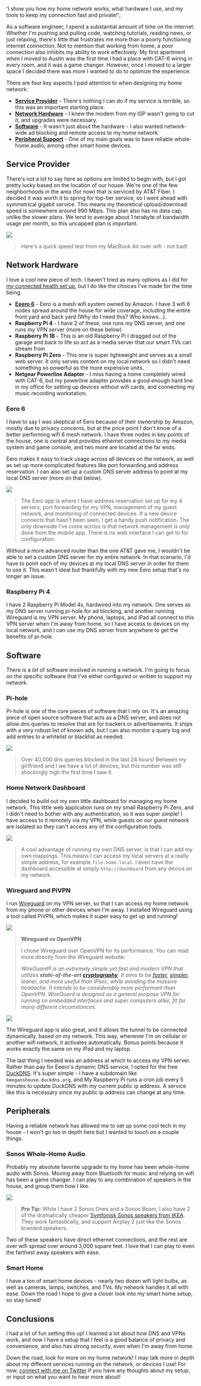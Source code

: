   'I show you how my home network works, what hardware I use, and my tools to keep my connection fast and private!';

As a software engineer, I spend a substantial amount of time on the internet. Whether I'm pushing and pulling code, watching tutorials, reading news, or just relaxing, there's little that frustrates me more than a poorly functioning internet connection. Not to mention that working from home, a poor connection also inhibits my ability to work effectively. My first apartment when I moved to Austin was the first time I had a place with CAT-6 wiring in every room, and it was a game changer. However, once I moved to a larger space I decided there was more I wanted to do to optimize the experience.

There are four key aspects I paid attention to when designing my home network:

- [**Service Provider**](#serviceprovider 'Service Provider') - There's nothing I can do if my service is terrible, so this was an important starting place.
- [**Network Hardware**](#networkhardware 'Network Hardware') - I knew the modem from my ISP wasn't going to cut it, and upgrades were necessary.
- [**Software**](#software 'Software') - It wasn't just about the hardware - I also wanted network-wide ad blocking and remote access to my home network.
- [**Peripheral Support**](#peripherals 'Peripherals') - One of my main goals was to have reliable whole-home audio, among other smart home devices.

## Service Provider

There's not a lot to say here as options are limited to begin with, but I got pretty lucky based on the location of our house. We're one of the few neighborhoods in the area (for now) that is serviced by AT&T Fiber. I decided it was worth it to spring for top-tier service, so I went ahead with symmetrical gigabit service. This means my theoretical upload/download speed is somewhere around 990 Mbps. This plan also has no data cap, unlike the slower plans. We tend to average about 1 terabyte of bandwidth usage per month, so this uncapped plan is important.

![](network-post:image-1.png)

> Here's a quick speed test from my MacBook Air over wifi - not bad!

## Network Hardware

I love a cool new piece of tech. I haven't tried as many options as I did for [my connected health set up](https://keegandonley.com/blog/my-approach-to-connected-fitness 'Connected Health'), but I do like the choices I've made for the time being.

- [**Eeero 6**](#eero6 'Eero 6') - Eero is a mesh wifi system owned by Amazon. I have 3 wifi 6 nodes spread around the house for wide coverage, including the entire front yard and back yard (Why do I need this? Who knows...).
- **Raspberry Pi 4** - I have 2 of these, one runs my DNS server, and one runs my VPN server (more on these below)
- **Raspberry Pi 1B** - This is an old Raspberry Pi I dragged out of the garage and back to life so act as a media server that our smart TVs can stream from
- **Raspberry Pi Zero** - This one is super lightweight and serves as a small web server. It only serves content on my local network so I didn't need something so powerful as the more expensive units.
- **Netgear Powerline Adapter** - I miss having a home completely wired with CAT-6, but my powerline adapter provides a good enough hard line in my office for setting up devices without wifi cards, and connecting my music recording workstation.

### Eero 6

I have to say I was skeptical of Eero because of their ownership by Amazon, mostly due to privacy concerns, but at the price point I don't know of a better performing wifi 6 mesh network. I have three nodes in key points of the house, one is central and provides ethernet connections to my media system and game console, and two more are located at the far ends.

Eero makes it easy to track usage across all devices on the network, as well as set up more complicated features like port forwarding and address reservation. I can also set up a custom DNS server address to point at my local DNS server (more on that below).

![](network-post:image-2.png)

> The Eero app is where I have address reservation set up for my 4 servers, port forwarding for my VPN, management of my guest network, and monitoring of connected devices. If a new device connects that hasn't been seen, I get a handy push notification. The only downside I've come across is that network management is _only_ done from the mobile app. There is no web interface I can get to for configuration.

Without a more advanced router than the one AT&T gave me, I wouldn't be able to set a custom DNS server for my entire network. In that scenario, I'd have to point each of my devices at my local DNS server in order for them to use it. This wasn't ideal but thankfully with my new Eero setup that's no longer an issue.

### Raspberry Pi 4

I have 2 Raspberry Pi Model 4s, hardwired into my network. One serves as my DNS server running pi-hole for ad blocking, and another running Wireguard is my VPN server. My phone, laptops, and iPad all connect to this VPN server when I'm away from home, so I have access to devices on my local network, and I can use my DNS server from anywhere to get the benefits of pi-hole.

## Software

There is a _lot_ of software involved in running a network. I'm going to focus on the specific software that I've either configured or written to support my network.

### Pi-hole

Pi-hole is one of the core pieces of software that I rely on. It's an amazing piece of open source software that acts as a DNS server, and does not allow dns queries to resolve that are for trackers or advertisements. It ships with a very robust list of known ads, but I can also monitor a query log and add entries to a whitelist or blacklist as needed.

![](network-post:image-3.png)

> Over 40,000 dns queries blocked in the last 24 hours! Between my girlfriend and I we have a lot of devices, but this number was still shockingly high the first time I saw it.

### Home Network Dashboard

I decided to build out my own little dashboard for managing my home network. This little web application runs on my small Raspberry Pi Zero, and I didn't need to bother with any authentication, so it was super simple! I have access to it remotely via my VPN, while guests on our guest network are isolated so they can't access any of the configuration tools.

![](network-post:image-4.png)

> A cool advantage of running my own DNS server, is that I can add my own mappings. This means I can access my local servers at a really simple address, for example `file.home.local`. I even have the dashboard accessible at simply `http://dashboard` from any device on my network.

### Wireguard and PiVPN

I run [Wireguard](https://www.wireguard.com/ 'Wireguard') on my VPN server, so that I can access my home network from my phone or other devices when I'm away. I installed Wireguard using a tool called PiVPN, which makes it super easy to get up and running!

![](network-post:image-5.png)

> **Wireguard vs OpenVPN**
>
> I chose Wireguard over OpenVPN for its performance. You can read more directly from the Wireguard website:
>
> _WireGuard® is an extremely simple yet fast and modern VPN that utilizes **state-of-the-art**_ [**_cryptography_**](https://www.wireguard.com/protocol/)_. It aims to be_ [_faster_](https://www.wireguard.com/performance/)_,_ [_simpler_](https://www.wireguard.com/quickstart/)_, leaner, and more useful than IPsec, while avoiding the massive headache. It intends to be considerably more performant than OpenVPN. WireGuard is designed as a general purpose VPN for running on embedded interfaces and super computers alike, fit for many different circumstances._

![](network-post:image-6.png)

The Wireguard app is also great, and it allows the tunnel to be connected dynamically, based on my network. This way, whenever I'm on cellular or another wifi network, it activates automatically. Bonus points because it works exactly the same on my iPad and my laptop.

The last thing I needed was an address at which to access my VPN server. Rather than pay for Eeero's dynamic DNS service, I opted for the free [DuckDNS](https://www.duckdns.org/ 'Duck DNS'). It's super simple - I have a subdomain like `keeganshouse.duckdns.org`, and My Raspberry Pi runs a cron job every 5 minutes to update DuckDNS with my current public ip address. A service like this is necessary since my public ip address can change at any time.

## Peripherals

Having a reliable network has allowed me to set up some cool tech in my house - I won't go too in depth here but I wanted to touch on a couple things.

### Sonos Whole-Home Audio

Probably my absolute favorite upgrade to my home has been whole-home audio with Sonos. Moving away from Bluetooth for music and relying on wifi has been a game changer. I can play to any combination of speakers in the house, and group them how I like.

![](network-post:image-7.png)

> **Pro Tip:** While I have 2 Sonos Ones and a Sonos Beam, I also have 2 of the dramatically cheaper [Symfonisk Sonos speakers from IKEA](https://www.ikea.com/us/en/p/symfonisk-wifi-bookshelf-speaker-white-80435211/ 'Symfonisk Link'). They work fantastically, and support Airplay 2 just like the Sonos branded speakers.

Two of these speakers have direct ethernet connections, and the rest are over wifi spread over around 3,000 square feet. I love that I can play to even the farthest away speakers with ease.

### Smart Home

I have a ton of smart home devices - nearly two dozen wifi light bulbs, as well as cameras, lamps, switches, and TVs. My network handles it all with ease. Down the road I hope to give a closer look into my smart home setup, so stay tuned!

## Conclusions

I had a lot of fun setting this up! I learned a lot about how DNS and VPNs work, and now I have a setup that I feel is a good balance of privacy and convenience, and also has strong security, even when I'm away from home.

Down the road, look for more on my home network! I may talk more in depth about my different services running on the network, or devices I use! For now, [connect with me on Twitter](https://twitter.com/keegandonley 'Twitter') if you have any thoughts about my setup, or input on what you want to hear more about!
